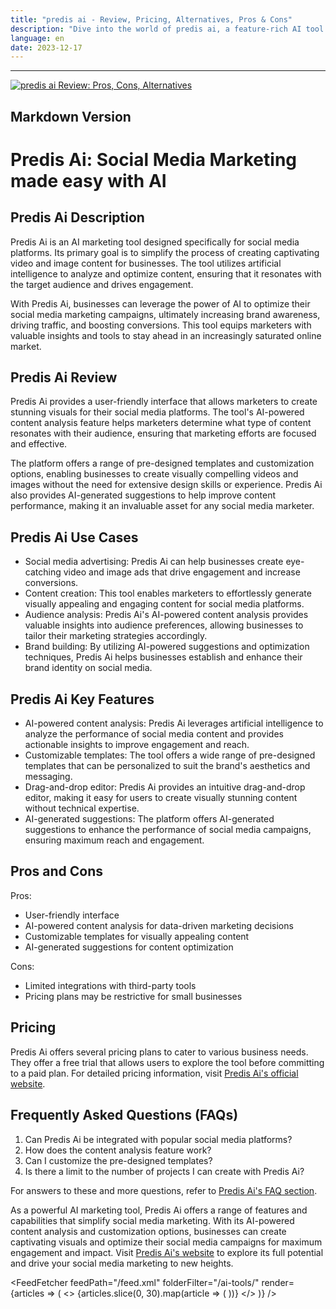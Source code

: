 ```yaml
---
title: "predis ai - Review, Pricing, Alternatives, Pros & Cons"
description: "Dive into the world of predis ai, a feature-rich AI tool. Learn about its features, pricing, and how it's making an impact. Don't miss out!"
language: en
date: 2023-12-17
---
```

        
---


<BlogHeader />


[![predis ai Review: Pros, Cons, Alternatives](/ai-tools/predis-ai.png)](https://predis.ai/)



## Markdown Version

# Predis Ai: Social Media Marketing made easy with AI

## Predis Ai Description

Predis Ai is an AI marketing tool designed specifically for social media platforms. Its primary goal is to simplify the process of creating captivating video and image content for businesses. The tool utilizes artificial intelligence to analyze and optimize content, ensuring that it resonates with the target audience and drives engagement.

With Predis Ai, businesses can leverage the power of AI to optimize their social media marketing campaigns, ultimately increasing brand awareness, driving traffic, and boosting conversions. This tool equips marketers with valuable insights and tools to stay ahead in an increasingly saturated online market.

## Predis Ai Review

Predis Ai provides a user-friendly interface that allows marketers to create stunning visuals for their social media platforms. The tool's AI-powered content analysis feature helps marketers determine what type of content resonates with their audience, ensuring that marketing efforts are focused and effective.

The platform offers a range of pre-designed templates and customization options, enabling businesses to create visually compelling videos and images without the need for extensive design skills or experience. Predis Ai also provides AI-generated suggestions to help improve content performance, making it an invaluable asset for any social media marketer.

## Predis Ai Use Cases

- Social media advertising: Predis Ai can help businesses create eye-catching video and image ads that drive engagement and increase conversions.
- Content creation: This tool enables marketers to effortlessly generate visually appealing and engaging content for social media platforms.
- Audience analysis: Predis Ai's AI-powered content analysis provides valuable insights into audience preferences, allowing businesses to tailor their marketing strategies accordingly.
- Brand building: By utilizing AI-powered suggestions and optimization techniques, Predis Ai helps businesses establish and enhance their brand identity on social media.

## Predis Ai Key Features

- AI-powered content analysis: Predis Ai leverages artificial intelligence to analyze the performance of social media content and provides actionable insights to improve engagement and reach.
- Customizable templates: The tool offers a wide range of pre-designed templates that can be personalized to suit the brand's aesthetics and messaging.
- Drag-and-drop editor: Predis Ai provides an intuitive drag-and-drop editor, making it easy for users to create visually stunning content without technical expertise.
- AI-generated suggestions: The platform offers AI-generated suggestions to enhance the performance of social media campaigns, ensuring maximum reach and engagement.

## Pros and Cons

Pros:
- User-friendly interface
- AI-powered content analysis for data-driven marketing decisions
- Customizable templates for visually appealing content
- AI-generated suggestions for content optimization

Cons:
- Limited integrations with third-party tools
- Pricing plans may be restrictive for small businesses

## Pricing

Predis Ai offers several pricing plans to cater to various business needs. They offer a free trial that allows users to explore the tool before committing to a paid plan. For detailed pricing information, visit [Predis Ai's official website](https://predis.ai/pricing).

## Frequently Asked Questions (FAQs)

1. Can Predis Ai be integrated with popular social media platforms?
2. How does the content analysis feature work?
3. Can I customize the pre-designed templates?
4. Is there a limit to the number of projects I can create with Predis Ai?

For answers to these and more questions, refer to [Predis Ai's FAQ section](https://predis.ai/faq).

As a powerful AI marketing tool, Predis Ai offers a range of features and capabilities that simplify social media marketing. With its AI-powered content analysis and customization options, businesses can create captivating visuals and optimize their social media campaigns for maximum engagement and impact. Visit [Predis Ai's website](https://predis.ai/) to explore its full potential and drive your social media marketing to new heights.


<AdComponent />


<FeedFetcher feedPath="/feed.xml" folderFilter="/ai-tools/" render={articles => (
    <>
        <Cards>
            {articles.slice(0, 30).map(article => (
                <Card key={article.link} title={article.title} href={article.link} />
            ))}
        </Cards>
    </>
)} />

